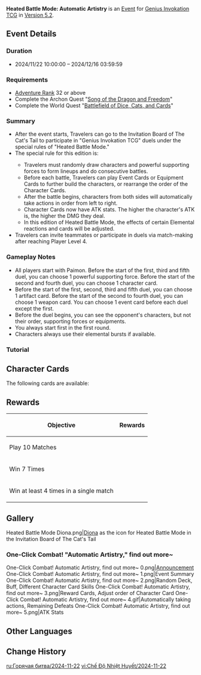 {{Event
|name       = Heated Battle Mode: Automatic Artistry
|image      = Heated Battle Mode Automatic Artistry.png
|type       = In-Game
|group      = Heated Battle Mode
|time_known = yes
|time_start = 2024-11-22 10:00:00
|time_end   = 2024-12-16 03:59:59
|link       = https://www.hoyolab.com/article/35015809
|link2      = https://www.hoyolab.com/article/35081094
|link2name  = One-Click Combat! "Automatic Artistry," find out more~
}}
'''Heated Battle Mode: Automatic Artistry''' is an [[Event]] for [[Genius Invokation TCG]] in [[Version 5.2]].

==Event Details==
===Duration===
* 2024/11/22 10:00:00 – 2024/12/16 03:59:59

===Requirements===
* [[Adventure Rank]] 32 or above
* Complete the Archon Quest "[[Song of the Dragon and Freedom]]"
* Complete the World Quest "[[Battlefield of Dice, Cats, and Cards]]"

===Summary===
* After the event starts, Travelers can go to the Invitation Board of The Cat's Tail to participate in "Genius Invokation TCG" duels under the special rules of "Heated Battle Mode."
* The special rule for this edition is: <section begin="special_rule" /><ul><li>Travelers must randomly draw characters and powerful supporting forces to form lineups and do consecutive battles.</li><li>Before each battle, Travelers can play Event Cards or Equipment Cards to further build the characters, or rearrange the order of the Character Cards.</li><li>After the battle begins, characters from both sides will automatically take actions in order from left to right.</li><li>Character Cards now have ATK stats. The higher the character's ATK is, the higher the DMG they deal.</li><li>In this edition of Heated Battle Mode, the effects of certain Elemental reactions and cards will be adjusted.</li></ul><section end="special_rule" />
* Travelers can invite teammates or participate in duels via match-making after reaching Player Level 4.

===Gameplay Notes===
* All players start with Paimon. Before the start of the first, third and fifth duel, you can choose 1 powerful supporting force. Before the start of the second and fourth duel, you can choose 1 character card.
* Before the start of the first, second, third and fifth duel, you can choose 1 artifact card. Before the start of the second to fourth duel, you can choose 1 weapon card. You can choose 1 event card before each duel except the first.
* Before the duel begins, you can see the opponent's characters, but not their order, supporting forces or equipments.
* You always start first in the first round.
* Characters always use their elemental bursts if available.

===Tutorial===
{{Tutorial
|image1   = Tutorial Heated Battle Mode Automatic Artistry 1.png
|text1    = Heated Battle Mode: In Automatic Artistry, you will need to select suitable characters and support to create a lineup, which will battle against those of other players.
|image2   = Tutorial Heated Battle Mode Automatic Artistry 2.png
|text2    = Press the characters to adjust their position within the party.<br>After pressing start battle, the characters will automatically engage in battle, starting from left to right.
|image3   = Tutorial Heated Battle Mode Automatic Artistry 3.png
|text3    = Use Equipment or Events to increase the ATK of characters, increasing the DMG they can deal.
|image4   = Tutorial Heated Battle Mode Automatic Artistry 4.png
|text4    = In this mode, the Frozen effect has been adjusted: DMG +1, and the target receives 2 stacks of "ATK Decrease."
}}

==Character Cards==
The following cards are available:

{{TCG Card|Chongyun|caption=1}}{{TCG Card|Kamisato Ayaka|caption=1}}{{TCG Card|Layla|caption=1}}{{TCG Card|Charlotte|caption=1}}{{TCG Card|Wriothesley|caption=1}}{{TCG Card|Xingqiu|caption=1}}{{TCG Card|Mona|caption=1}}{{TCG Card|Yelan|caption=1}}{{TCG Card|Furina|caption=1}}{{TCG Card|Diluc|caption=1}}{{TCG Card|Xiangling|caption=1}}{{TCG Card|Bennett|caption=1}}{{TCG Card|Yoimiya|caption=1}}{{TCG Card|Fischl|caption=1}}{{TCG Card|Beidou|caption=1}}{{TCG Card|Raiden Shogun|caption=1}}{{TCG Card|Jean|caption=1}}{{TCG Card|Venti|caption=1}}{{TCG Card|Xiao|caption=1}}{{TCG Card|Zhongli|caption=1}}{{TCG Card|Yun Jin|caption=1}}{{TCG Card|Navia|caption=1}}{{TCG Card|Tighnari|caption=1}}{{TCG Card|Nahida|caption=1}}{{TCG Card|Alhaitham|caption=1}}{{TCG Card|Kirara|caption=1}}

==Rewards==
{|class="article-table"
!Objective
!Rewards
|-
|Play 10 Matches
|{{Card|Lucky Coin|1,000}}
|-
|Win 7 Times
|{{Card|Lucky Coin|1,000}}
|-
|Win at least 4 times in a single match
|{{Card|Lucky Coin|1,000}}
|}

==Gallery==
<gallery>
Heated Battle Mode Diona.png|[[Diona]] as the icon for Heated Battle Mode in the Invitation Board of The Cat's Tail
</gallery>

===One-Click Combat! "Automatic Artistry," find out more~===
<gallery>
One-Click Combat! Automatic Artistry, find out more~ 0.png|[https://www.hoyolab.com/article/35081094 Announcement]
One-Click Combat! Automatic Artistry, find out more~ 1.png|Event Summary
One-Click Combat! Automatic Artistry, find out more~ 2.png|Random Deck, Buff, Different Character Card Skills
One-Click Combat! Automatic Artistry, find out more~ 3.png|Reward Cards, Adjust order of Character Card
One-Click Combat! Automatic Artistry, find out more~ 4.gif|Automatically taking actions, Remaining Defeats
One-Click Combat! Automatic Artistry, find out more~ 5.png|ATK Stats
</gallery>

==Other Languages==
{{Other Languages
|en       = Automatic Artistry
|zhs      = 自行巧局
|zhs_rm   = 
|zht      = 自行巧局
|zht_rm   = 
|zh_tl    = 
|ja       = オートメーション対局
|ja_rm    = Ootomeeshon Taikyoku
|ja_tl    = Automation Gameplay
|ko       = 자동 대전
|ko_tl    = 
|es       = Ingenio automatizado
|es_tl    = Automated Ingenuity
|fr       = Jeu automatisé
|fr_tl    = Automated Game
|ru       = Автоматический артистизм
|ru_tl    = 
|th       = เกมกลอุบาย
|th_rm    = 
|th_tl    = 
|vi       = Chiến Lược Tự Động
|vi_tl    = 
|de       = Automatische Kunstfertigkeit
|de_tl    = 
|id       = Kesenian Otomatis
|id_tl    = Automatic Artistry
|pt       = Arte Automática
|pt_tl    = 
|tr       = Otomatik Savaş Sanatı
|tr_tl    = 
|it       = Talento automatico
|it_tl    = 
}}

==Change History==
{{Change History|5.2}}

[[ru:Горячая битва/2024-11-22]]
[[vi:Chế Độ Nhiệt Huyết/2024-11-22]]